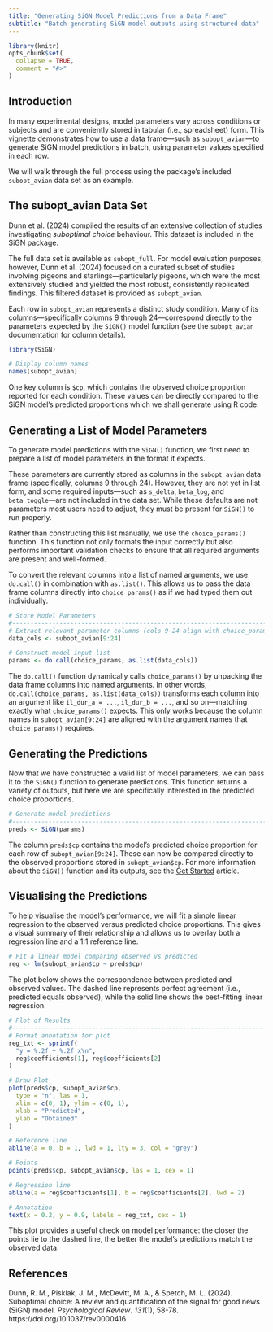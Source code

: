 ```yaml
---
title: "Generating SiGN Model Predictions from a Data Frame"
subtitle: "Batch-generating SiGN model outputs using structured data"
---
```


```r
library(knitr)
opts_chunk$set(
  collapse = TRUE,
  comment = "#>"
)
```

## Introduction

In many experimental designs, model parameters vary across conditions or subjects and are conveniently stored in tabular (i.e., spreadsheet) form. This vignette demonstrates how to use a data frame—such as `subopt_avian`—to generate SiGN model predictions in batch, using parameter values specified in each row.

We will walk through the full process using the package's included `subopt_avian` data set as an example.

## The subopt_avian Data Set

Dunn et al. (2024) compiled the results of an extensive collection of studies investigating *suboptimal choice* behaviour. This dataset is included in the SiGN package.

The full data set is available as `subopt_full`. For model evaluation purposes, however, Dunn et al. (2024) focused on a curated subset of studies involving pigeons and starlings—particularly pigeons, which were the most extensively studied and yielded the most robust, consistently replicated findings. This filtered dataset is provided as `subopt_avian`.

Each row in `subopt_avian` represents a distinct study condition. Many of its columns—specifically columns 9 through 24—correspond directly to the parameters expected by the `SiGN()` model function (see the `subopt_avian` documentation for column details).

```r
library(SiGN)

# Display column names
names(subopt_avian)
```

One key column is `$cp`, which contains the observed choice proportion reported for each condition. These values can be directly compared to the SiGN model's predicted proportions which we shall generate using R code.

## Generating a List of Model Parameters

To generate model predictions with the `SiGN()` function, we first need to prepare a list of model parameters in the format it expects.

These parameters are currently stored as columns in the `subopt_avian` data frame (specifically, columns 9 through 24). However, they are not yet in list form, and some required inputs—such as `s_delta`, `beta_log`, and `beta_toggle`—are not included in the data set. While these defaults are not parameters most users need to adjust, they must be present for `SiGN()` to run properly.

Rather than constructing this list manually, we use the `choice_params()` function. This function not only formats the input correctly but also performs important validation checks to ensure that all required arguments are present and well-formed.

To convert the relevant columns into a list of named arguments, we use `do.call()` in combination with `as.list()`. This allows us to pass the data frame columns directly into `choice_params()` as if we had typed them out individually.

```r
# Store Model Parameters
#-------------------------------------------------------------------------------
# Extract relevant parameter columns (cols 9–24 align with choice_params())
data_cols <- subopt_avian[9:24]

# Construct model input list
params <- do.call(choice_params, as.list(data_cols))
```

The `do.call()` function dynamically calls `choice_params()` by unpacking the data frame columns into named arguments. In other words, `do.call(choice_params, as.list(data_cols))` transforms each column into an argument like `il_dur_a = ...`, `il_dur_b = ...`, and so on—matching exactly what `choice_params()` expects. This only works because the column names in `subopt_avian[9:24]` are aligned with the argument names that `choice_params()` requires.

## Generating the Predictions

Now that we have constructed a valid list of model parameters, we can pass it to the `SiGN()` function to generate predictions. This function returns a variety of outputs, but here we are specifically interested in the predicted choice proportions.

```r
# Generate model predictions
#-------------------------------------------------------------------------------
preds <- SiGN(params)
```

The column `preds$cp` contains the model's predicted choice proportion for each row of `subopt_avian[9:24]`. These can now be compared directly to the observed proportions stored in `subopt_avian$cp`. For more information about the `SiGN()` function and its outputs, see the [Get Started](articles/SiGN.html) article.

## Visualising the Predictions

To help visualise the model's performance, we will fit a simple linear regression to the observed versus predicted choice proportions. This gives a visual summary of their relationship and allows us to overlay both a regression line and a 1:1 reference line.

```r
# Fit a linear model comparing observed vs predicted
reg <- lm(subopt_avian$cp ~ preds$cp)
```

The plot below shows the correspondence between predicted and observed values. The dashed line represents perfect agreement (i.e., predicted equals observed), while the solid line shows the best-fitting linear regression.

```r
# Plot of Results
#-------------------------------------------------------------------------------
# Format annotation for plot
reg_txt <- sprintf(
  "y = %.2f + %.2f x\n",
  reg$coefficients[1], reg$coefficients[2]
)

# Draw Plot
plot(preds$cp, subopt_avian$cp,
  type = "n", las = 1,
  xlim = c(0, 1), ylim = c(0, 1),
  xlab = "Predicted",
  ylab = "Obtained"
)

# Reference line
abline(a = 0, b = 1, lwd = 1, lty = 3, col = "grey")

# Points
points(preds$cp, subopt_avian$cp, las = 1, cex = 1)

# Regression line
abline(a = reg$coefficients[1], b = reg$coefficients[2], lwd = 2)

# Annotation
text(x = 0.2, y = 0.9, labels = reg_txt, cex = 1)
```

This plot provides a useful check on model performance: the closer the points lie to the dashed line, the better the model's predictions match the observed data.

## References

Dunn, R. M., Pisklak, J. M., McDevitt, M. A., & Spetch, M. L. (2024). Suboptimal choice: A review and quantification of the signal for good news (SiGN) model. *Psychological Review*. *131*(1), 58-78. https://doi.org/10.1037/rev0000416

